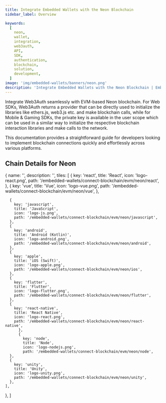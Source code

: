 ```yaml
---
title: Integrate Embedded Wallets with the Neon Blockchain
sidebar_label: Overview

keywords:
  [
    neon,
    wallet,
    integration,
    web3auth,
    API,
    SDK,
    authentication,
    blockchain,
    solution,
    development,
  ]
image: 'img/embedded-wallets/banners/neon.png'
description: 'Integrate Embedded Wallets with the Neon Blockchain | Embedded Wallets'
---
```



Integrate Web3Auth seamlessly with EVM-based Neon blockchain. For Web SDKs, Web3Auth returns a provider that can be directly used to initialize the libraries like ethers.js, web3.js etc. and make blockchain calls, while for Mobile & Gaming SDKs, the private key is available in the user scope which can be used in a similar way to initialize the respective blockchain interaction libraries and make calls to the network.

This documentation provides a straightforward guide for developers looking to implement blockchain connections quickly and effortlessly across various platforms.

## Chain Details for Neon

<ChainDetailsNeon />

  {
    name: '',
    description: '',
    tiles: [
      {
        key: 'react',
        title: 'React',
        icon: 'logo-react.png',
        path: '/embedded-wallets/connect-blockchain/evm/neon/react',
          },
            {
        key: 'vue',
        title: 'Vue',
        icon: 'logo-vue.png',
        path: '/embedded-wallets/connect-blockchain/evm/neon/vue',
      },

      {
        key: 'javascript',
        title: 'JavaScript',
        icon: 'logo-js.png',
        path: '/embedded-wallets/connect-blockchain/evm/neon/javascript',
      },
      {
        key: 'android',
        title: 'Android (Kotlin)',
        icon: 'logo-android.png',
        path: '/embedded-wallets/connect-blockchain/evm/neon/android',
      },
      {
        key: 'apple',
        title: 'iOS (Swift)',
        icon: 'logo-apple.png',
        path: '/embedded-wallets/connect-blockchain/evm/neon/ios',
      },
      {
        key: 'flutter',
        title: 'Flutter',
        icon: 'logo-flutter.png',
        path: '/embedded-wallets/connect-blockchain/evm/neon/flutter',
      },
      {
        key: 'react-native',
        title: 'React Native',
        icon: 'logo-react.png',
        path: '/embedded-wallets/connect-blockchain/evm/neon/react-native',
          },
          {
            key: 'node',
            title: 'Node',
            icon: 'logo-nodejs.png',
            path: '/embedded-wallets/connect-blockchain/evm/neon/node',
      },
      {
        key: 'unity',
        title: 'Unity',
        icon: 'logo-unity.png',
        path: '/embedded-wallets/connect-blockchain/evm/neon/unity',
      },
    ],

},
]

<Tiles tileGroups={Neon} />
